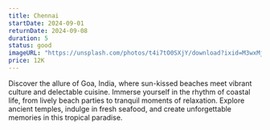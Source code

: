 ```yaml
---
title: Chennai
startDate: 2024-09-01
returnDate: 2024-09-08
duration: 5
status: good
imageURL: "https://unsplash.com/photos/t4i7tO0SXjY/download?ixid=M3wxMjA3fDB8MXxzZWFyY2h8Mnx8Y2hlbm5haSUyMGNpdHl8ZW58MHx8fHwxNzEyNTEzMDUwfDA&force=true"
price: 12K
---
```


Discover the allure of Goa, India, where sun-kissed beaches meet vibrant culture and delectable cuisine. Immerse yourself in the rhythm of coastal life, from lively beach parties to tranquil moments of relaxation. Explore ancient temples, indulge in fresh seafood, and create unforgettable memories in this tropical paradise.
